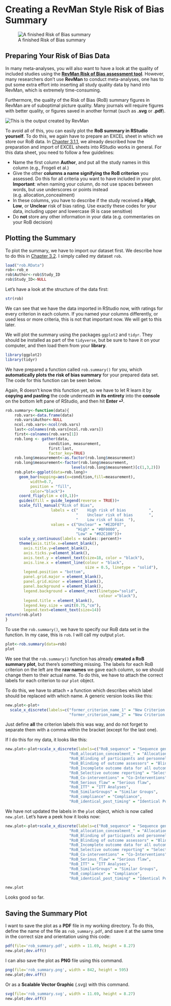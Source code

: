 # Creating a RevMan Style Risk of Bias Summary

![A finished Risk of Bias summary](robplot.png)

## Preparing Your Risk of Bias Data

In many meta-analyses, you will also want to have a look at the quality of included studies using the [**RevMan Risk of Bias assessment tool**](https://handbook-5-1.cochrane.org/chapter_8/8_6_presentation_of_assessments_of_risk_of_bias.htm). However, many researchers don't use **RevMan** to conduct meta-analyses, one has to put some extra effort into inserting all study quality data by hand into RevMan, which is extremely time-consuming.

Furthermore, the quality of the Risk of Bias (RoB) summary figures in RevMan are of suboptimal picture quality. Many journals will require figures with better quality, or figures saved in another format (such as **.svg** or **.pdf**).

![This is the output created by RevMan](robsummaryrevman.png)
<!-- For consistency, this Figure should be put in a code chunk using reaadPNG. Captions would be formatted an numbered. -->

To avoid all of this, you can easily plot the **RoB summary in RStudio yourself**.
To do this, we again have to prepare an EXCEL sheet in which we store our RoB data. In [Chapter 3.1.1](#excel_preparation), we already described how the preparation and import of EXCEL sheets into RStudio works in general. For this data sheet, you need to follow a few guidelines:

* Name the first column **Author**, and put all the study names in this column (e.g., Frogeli et al.)
* Give the other **columns a name signifying the RoB criterion** you assessed. Do this for all criteria you want to have included in your plot. **Important**: when naming your column, do not use spaces between words, but use underscores or points instead (e.g. allocation_concealment)
* In these columns, you have to describe if the study received a **High**, **Low**, or **Unclear** risk of bias rating. Use exactly these codes for your data, including upper and lowercase (R is case sensitive)
* Do **not** store any other information in your data (e.g. commentaries on your RoB decision)

## Plotting the Summary

To plot the summary, we have to import our dataset first. We describe how to do this in [Chapter 3.2](#import_excel). I simply called my dataset `rob`.

```r
load("rob.RData")
rob<-rob_e
rob$Author<-rob$Study_ID
rob$Study_ID<-NULL

```

Let's have a look at the structure of the data first:

```r
str(rob)
```

We can see that we have the data imported in RStudio now, with ratings for every criterion in each column. If you named your columns differently, or used less or more criteria, this is not that important now. We will get to this later.

We will plot the summary using the packages `ggplot2` and `tidyr`. They should be installed as part of the `tidyverse`, but be sure to have it on your computer, and then load them from your **library**.

```r
library(ggplot2)
library(tidyr)
```

We have prepared a function called `rob.summary()` for you, which **automatically plots the risk of bias summary** for your prepared data set. The code for this function can be seen below.

Again, R doesn't know this function yet, so we have to let R learn it by **copying and pasting** the code underneath **in its entirety** into the **console** on the bottom left pane of RStudio, and then hit **Enter ⏎**.

```r
rob.summary<-function(data){
    rob.vars<-data.frame(data)
    rob.vars$Author<-NULL
    ncol.rob.vars<-ncol(rob.vars)
    last<-colnames(rob.vars[ncol.rob.vars])
    first<-colnames(rob.vars[1])
    rob.long <- gather(data,
                   condition, measurement,
                   first:last,
                   factor_key=TRUE)
    rob.long$measurement<-as.factor(rob.long$measurement)
    rob.long$measurement<-factor(rob.long$measurement,
                             levels(rob.long$measurement)[c(1,3,2)])
    rob.plot<-ggplot(data=rob.long)+
      geom_bar(mapping=aes(x=condition,fill=measurement),
           width=0.7,
           position = "fill",
           color="black")+
      coord_flip(ylim = c(0,1))+
      guides(fill = guide_legend(reverse = TRUE))+
      scale_fill_manual("Risk of Bias",
                    labels = c("    High risk of bias          ",
                               "    Unclear risk of bias       ",
                               "    Low risk of bias  "),
                    values = c("Unclear" = "#E2DF07",
                               "High" = "#BF0000",
                               "Low" = "#02C100"))+
      scale_y_continuous(labels = scales::percent)+
      theme(axis.title.x=element_blank(),
        axis.title.y=element_blank(),
        axis.ticks.y=element_blank(),
        axis.text.y = element_text(size=18, color = "black"),
        axis.line.x = element_line(colour = "black",
                                   size = 0.5, linetype = "solid"),
        legend.position = "bottom",
        panel.grid.major = element_blank(),
        panel.grid.minor = element_blank(),
        panel.background = element_blank(),
        legend.background = element_rect(linetype="solid",
                                         colour ="black"),
        legend.title = element_blank(),
        legend.key.size = unit(0.75,"cm"),
        legend.text=element_text(size=14))
return(rob.plot)
}
```

To use the `rob.summary()`, we have to specify our RoB data set in the function. In my case, this is `rob`. I will call my output `plot`.

```r
plot<-rob.summary(data=rob)
plot
```


We see that the `rob.summary()` function has already **created a RoB summary plot**, but there's something missing. The labels for each RoB criterion on the left are the **raw names** we gave each column, so we should change them to their actual name. To do this, we have to attach the correct labels for each criterion to our `plot` object.

To do this, we have to attach `+` a function which describes which label should be replaced with which name. A generic version looks like this:

```r
new.plot<-plot+
  scale_x_discrete(labels=c("former_criterion_name_1" = "New Criterion Name 1", 
                            "former_criterion_name_2" = "New Criterion Name 2"))

```

Just define **all** the criterion labels this was way, and do not forget to separate them with a comma within the bracket (except for the last one).

If I do this for my data, it looks like this:

```r
new.plot<-plot+scale_x_discrete(labels=c("RoB_sequence" = "Sequence generation",
                            "RoB_allocation_concealment_" = "Allocation Concealment",
                            "RoB_Blinding of participants and personnel" = "Blinding of participants and personnel",
                            "RoB_Blinding of outcome assessors" = "Blinding of outcome assessors",
                            "RoB_Incomplete outcome data for all outcomes" = "Incomplete outcome data",
                            "RoB_Selective outcome reporting" = "Selective outcome reporting",
                            "RoB_Co-interventions" = "Co-Interventions",
                            "RoB_Serious_flaw" = "Serious flaw",
                            "RoB_ITT" = "ITT Analyses",
                            "RoB_SimilarGroups" = "Similar Groups",
                            "RoB_compliance" = "Compliance",
                            "RoB_identical_post_timing" = "Identical Post Timing"))
```

We have not updated the labels in the `plot` object, which is now called `new.plot`. Let's have a peek how it looks now:

```r
new.plot<-plot+scale_x_discrete(labels=c("RoB_sequence" = "Sequence generation",
                            "RoB_allocation_concealment_" = "Allocation Concealment",
                            "RoB_Blinding of participants and personnel" = "Blinding of participants and personnel",
                            "RoB_Blinding of outcome assessors" = "Blinding of outcome assessors",
                            "RoB_Incomplete outcome data for all outcomes" = "Incomplete outcome data",
                            "RoB_Selective outcome reporting" = "Selective outcome reporting",
                            "RoB_Co-interventions" = "Co-Interventions",
                            "RoB_Serious_flaw" = "Serious flaw",
                            "RoB_ITT" = "ITT Analyses",
                            "RoB_SimilarGroups" = "Similar Groups",
                            "RoB_compliance" = "Compliance",
                            "RoB_identical_post_timing" = "Identical Post Timing"))
```

```r
new.plot
```

Looks good so far.  

## Saving the Summary Plot {#saving}

I want to save the plot as a **PDF** file in my working directory. To do this, define the name of the file as `rob_summary.pdf`, and save it at the same time in the correct size and orientation using this code:

```r
pdf(file='rob_summary.pdf', width = 11.69, height = 8.27) 
new.plot;dev.off() 
```

I can also save the plot as **PNG** file using this command.

```r
png(file='rob_summary.png', width = 842, height = 595) 
new.plot;dev.off() 
```

Or as a **Scalable Vector Graphic** (.svg) with this command.

```r
svg(file='rob_summary.svg', width = 11.69, height = 8.27) 
new.plot;dev.off() 
```

